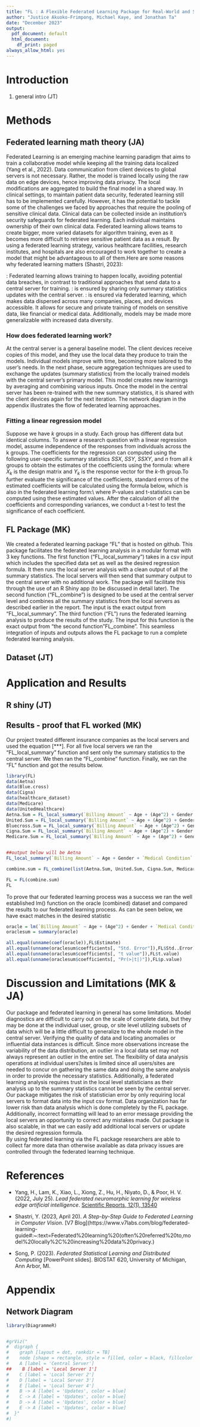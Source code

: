 ```yaml
---
title: "FL : A Flexible Federated Learning Package for Real-World and Simulated Applications"
author: "Justice Akuoko-Frimpong, Michael Kaye, and Jonathan Ta"
date: "December 2023"
output:
  pdf_document: default
  html_document:
    df_print: paged
always_allow_html: yes
---
```


# Introduction 

1) general intro (JT)

# Methods

## Federated learning math theory (JA)

Federated Learning is an emerging machine learning paradigm that aims to train a collaborative model while keeping all the training data localized (Yang et al., 2022). Data communication from client devices to global servers is not necessary. Rather, the model is trained locally using the raw data on edge devices, hence improving data privacy. The local modifications are aggregated to build the final model in a shared way.\newline
In clinical settings, to maintain patient data security, federated learning still has to be implemented carefully. However, it has the potential to tackle some of the challenges we faced by approaches that require the pooling of sensitive clinical data.
Clinical data can be collected inside an institution's security safeguards for federated learning. Each individual maintains ownership of their own clinical data.
Federated learning allows teams to create bigger, more varied datasets for algorithm training, even as it becomes more difficult to retrieve sensitive patient data as a result.
By using a federated learning strategy, various healthcare facilities, research institutes, and hospitals are also encouraged to work together to create a model that might be advantageous to all of them.Here are some reasons why federated learning matters (Shastri, 2023):

\textbf{Privacy}: Federated learning allows training to happen locally, avoiding potential data breaches, in contrast to traditional approaches that send data to a central server for training.\newline
\textbf{Data security}: is ensured by sharing only summary statistics updates with the central server.\newline
\textbf{Access to heterogeneous data}: is ensured via federated learning, which makes data dispersed across many companies, places, and devices accessible. It allows for secure and private training of models on sensitive data, like financial or medical data. Additionally, models may be made more generalizable with increased data diversity.

### How does federated learning work? 
At the central server is a general baseline model. The client devices receive copies of this model, and they use the local data they produce to train the models. Individual models improve with time, becoming more tailored to the user's needs. In the next phase, secure aggregation techniques are used to exchange the updates (summary statistics) from the locally trained models with the central server's primary model. This model creates new learnings by averaging and combining various inputs.
Once the model in the central server has been re-trained with the new summary statistics, it is shared with the client devices again for the next iteration. The network diagram in the appendix illustrates the flow of federated learning approaches.


### Fitting a linear regression model
Suppose we have $k$ groups in a study. Each group has different data but identical columns. To answer a research question with a linear regression model, assume independence of the responses from individuals across the k groups. The coefficients for the regression can computed using the following user-specific summary statistics $SSX$, $SSY$, $SSXY$, and  $n$ from all $k$  groups to obtain the estimates of the coefficients using the formula:\newline
\begin{align*}
    \hat{\beta} = (\sum_{k=1}^{K} X^T_kX_k)^{-1}\times(\sum_{k=1}^{K} X^T_ky_k)
\end{align*} 
where $X_k$ is the design matrix and $Y_k$ is the response vector for the $k$-th group.To further evaluate the significance of the coefficients, standard errors of the estimated coefficients will be  calculated using the formula below, which is also in the federated learning form:\\
\begin{align*}
    \widehat{se}(\widehat{\beta}_j) = \sqrt{\widehat{\sigma}^2(X^\top X)^{-1}_{jj}}\text{, with }\widehat{\sigma}^2 = \frac{\widehat{\epsilon}^\top \widehat{\epsilon}}{n-p},
\end{align*}
where
\begin{align*}
    \widehat{\epsilon}^\top \widehat{\epsilon}=\sum_{k=1}^K y_k^\top y_k - 2\widehat \beta \sum_{k=1}^K X_k^\top y_k + \widehat\beta \left( \sum_{k=1}^K X_k^\top X_k\right)\widehat\beta
\end{align*}
P-values and t-statistics can be computed using these estimated values. After the calculation of all the coefficients and corresponding variances, we conduct a t-test to test the significance of each coefficient.



## FL Package (MK)
We created a federated learning package “FL” that is hosted on github.  This package facilitates the federated learning analysis in a modular format with 3 key functions. 
The first function (“FL_local_summary”) takes in a csv input which includes the specified data set as well as the desired regression formula.  It then runs the local server analysis with a clean output of all the summary statistics.  The local servers will then send that summary output to the central server with no additional work.  The package will facilitate this through the use of an R Shiny app (to be discussed in detail later).
The second function (“FL_combine”) is designed to be used at the central server level and combines all the summary statistics from the local servers as described earlier in the report.  The input is the exact output from "FL_local_summary". 
The third function (“FL”) runs the federated learning analysis to produce the results of the study.  The input for this function is the exact output from "the second function"FL_combine".
This seamless integration of inputs and outputs allows the FL package to run a complete federated learning analysis.


## Dataset (JT)

# Application and Results

## R shiny (JT)

## Results - proof that FL worked (MK)
Our project treated different insurance companies as the local servers and used the equation [***].  For all five local servers we ran the “FL_local_summary” function and sent only the summary statistics to the central server.  We then ran the “FL_combine” function.  Finally, we ran the “FL” function and got the results below. 

```r
library(FL)
data(Aetna)
data(Blue.cross)
data(Cigna)
data(healthcare_dataset)
data(Medicare)
data(UnitedHealthcare)
Aetna.Sum = FL_local_summary(`Billing Amount` ~ Age + (Age^2) + Gender + `Medical Condition` + `Admission Type` + Medication + length.of.stay + length.of.stay*`Medical Condition`, Aetna)
United.Sum = FL_local_summary(`Billing Amount` ~ Age + (Age^2) + Gender + `Medical Condition` + `Admission Type` + Medication + length.of.stay + length.of.stay*`Medical Condition`, UnitedHealthcare)
Bluecross.Sum = FL_local_summary(`Billing Amount` ~ Age + (Age^2) + Gender + `Medical Condition` + `Admission Type` + Medication + length.of.stay + length.of.stay*`Medical Condition`, Blue_cross)
Cigna.Sum = FL_local_summary(`Billing Amount` ~ Age + (Age^2) + Gender + `Medical Condition` + `Admission Type` + Medication + length.of.stay + length.of.stay*`Medical Condition`, Cigna)
Medicare.Sum = FL_local_summary(`Billing Amount` ~ Age + (Age^2) + Gender + `Medical Condition` + `Admission Type` + Medication + length.of.stay + length.of.stay*`Medical Condition`, Medicare)


##output below will be Aetna
FL_local_summary(`Billing Amount` ~ Age + Gender + `Medical Condition` + `Admission Type` + Medication + length.of.stay, Aetna)

combine.sum = FL_combine(list(Aetna.Sum, United.Sum, Cigna.Sum, Medicare.Sum, Bluecross.Sum))

FL = FL(combine.sum)
FL
```
To prove that our federated learning process was a success we ran the well established lm() function on the oracle (combined) dataset and compared the results to our federated learning process.  As can be seen below, we have exact matches in the desired statistic


```r
oracle = lm(`Billing Amount` ~ Age + (Age^2) + Gender + `Medical Condition` + `Admission Type` + Medication + length.of.stay + length.of.stay*`Medical Condition`, data = healthcare_dataset)
oraclesum = summary(oracle)

all.equal(unname(coef(oracle)),FL$Estimate)
all.equal(unname(oraclesum$coefficients[, "Std. Error"]),FL$Std..Error)
all.equal(unname(oraclesum$coefficients[, "t value"]),FL$t.value)
all.equal(unname(oraclesum$coefficients[, "Pr(>|t|)"]),FL$p.value)
```



# Discussion and Limitations (MK & JA)  

Our package and federated learning in general has some limitations. Model diagnostics are difficult to carry out on the scale of complete data, but they may be done at the individual user, group, or site level utilizing subsets of data which will be a little difficult to generalize to the whole model in the central server. Verifying the quality of data and locating anomalies or influential data instances is difficult. Since more observations increase the variability of the data distribution, an outlier in a local data set may not always represent an outlier in the entire set.  The flexibility of data analysis operations at individual users'/sites is limited since all users/sites are needed to concur on gathering the same data and doing the same analysis in order to provide the necessary statistics. Additionally, a federated learning analysis requires trust in the local level statisticians as their analysis up to the summary statistics cannot be seen by the central server.
Our package mitigates the risk of statistician error by only requiring local servers to format data into the input csv format. Data organization has far lower risk than data analysis which is done completely by the FL package.  Additionally, incorrect formatting will lead to an error message providing the local servers an opportunity to correct any mistakes made. Out package is also scalable, in that we can easily add additional local servers or update the desired regression formula.  
By using federated learning via the FL package researchers are able to collect far more data than otherwise available as data privacy issues are controlled through the federated learning technique.

 
# References 

- Yang, H., Lam, K., Xiao, L., Xiong, Z., Hu, H., Niyato, D., & Poor, H. V. (2022, July 25). *Lead federated neuromorphic learning for wireless edge artificial intelligence*. [Scientific Reports, 12(1), 13540](https://scite.ai/reports/10.1038/s41467-022-32020-w)

- Shastri, Y. (2023, April 20). *A Step-by-Step Guide to Federated Learning in Computer Vision*. [V7 Blog](https://www.v7labs.com/blog/federated-learning-guide#:~:text=Federated%20learning%20(often%20referred%20to,model%20locally%2C%20increasing%20data%20privacy.)

- Song, P. (2023). *Federated Statistical Learning and Distributed Computing* [PowerPoint slides]. BIOSTAT 620, University of Michigan, Ann Arbor, MI.









# Appendix

## Network Diagram
```r
library(DiagrammeR)


#grViz("
#  digraph {
#    graph [layout = dot, rankdir = TB]
#    node [shape = rectangle, style = filled, color = black, fillcolor = white, fontcolor = black]
#    A [label = 'Central Server']
##    B [label = 'Local Server 1']
#    C [label = 'Local Server 2']
#    D [label = 'Local Server 3']
#    E [label = 'Local Server 4']
#    B -> A [label = 'Updates', color = blue]
#    C -> A [label = 'Updates', color = blue]
#    D -> A [label = 'Updates', color = blue]
#    E -> A [label = 'Updates', color = blue]
#  }"
#)
```

